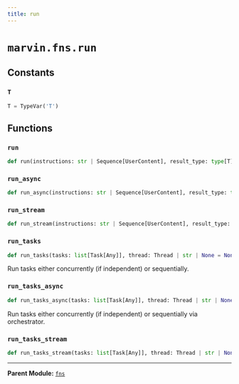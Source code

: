 ```yaml
---
title: run
---
```


# `marvin.fns.run`

## Constants

### `T`
```python
T = TypeVar('T')
```

## Functions

### `run`
```python
def run(instructions: str | Sequence[UserContent], result_type: type[T] = str, tools: list[Callable[..., Any]] = [], thread: Thread | str | None = None, agents: list[Actor] | None = None, raise_on_failure: bool = True, handlers: list[Handler | AsyncHandler] | None = None, **kwargs: Any = {}) -> T
```

### `run_async`
```python
def run_async(instructions: str | Sequence[UserContent], result_type: type[T] | Annotated[T, Any] = str, tools: list[Callable[..., Any]] = [], thread: Thread | str | None = None, agents: list[Actor] | None = None, handlers: list[Handler | AsyncHandler] | None = None, raise_on_failure: bool = True, **kwargs: Any = {}) -> T | AsyncGenerator[Event, None]
```

### `run_stream`
```python
def run_stream(instructions: str | Sequence[UserContent], result_type: type[T] = str, tools: list[Callable[..., Any]] = [], thread: Thread | str | None = None, agents: list[Actor] | None = None, raise_on_failure: bool = True, handlers: list[Handler | AsyncHandler] | None = None, **kwargs: Any = {}) -> AsyncGenerator[Event, None]
```

### `run_tasks`
```python
def run_tasks(tasks: list[Task[Any]], thread: Thread | str | None = None, raise_on_failure: bool = True, handlers: list[Handler | AsyncHandler] | None = None) -> list[Task[Any]]
```
Run tasks either concurrently (if independent) or sequentially.

### `run_tasks_async`
```python
def run_tasks_async(tasks: list[Task[Any]], thread: Thread | str | None = None, raise_on_failure: bool = True, handlers: list[Handler | AsyncHandler] | None = None) -> list[Task[Any]] | AsyncGenerator[Event, None]
```
Run tasks either concurrently (if independent) or sequentially via orchestrator.

### `run_tasks_stream`
```python
def run_tasks_stream(tasks: list[Task[Any]], thread: Thread | str | None = None, raise_on_failure: bool = True, handlers: list[Handler | AsyncHandler] | None = None) -> AsyncGenerator[Event, None]
```

---

**Parent Module:** [`fns`](marvin-fns)
